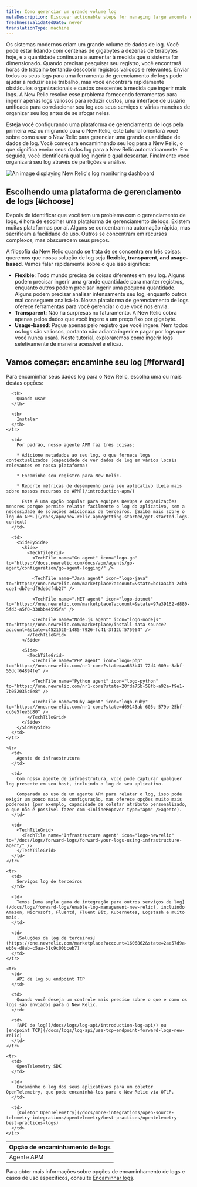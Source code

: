 ```yaml
---
title: Como gerenciar um grande volume log
metaDescription: Discover actionable steps for managing large amounts of log data to reduce toil and save on cost. Learn more about log ingestion in this documentation.
freshnessValidatedDate: never
translationType: machine
---
```


Os sistemas modernos criam um grande volume de dados de log. Você pode estar lidando com centenas de gigabytes a dezenas de terabytes hoje, e a quantidade continuará a aumentar à medida que o sistema for dimensionado. Quando precisar pesquisar seu registro, você encontrará horas de trabalho tentando descobrir registros valiosos e relevantes. Enviar todos os seus logs para uma ferramenta de gerenciamento de logs pode ajudar a reduzir esse trabalho, mas você encontrará rapidamente obstáculos organizacionais e custos crescentes à medida que ingerir mais logs. A New Relic resolve esse problema fornecendo ferramentas para ingerir apenas logs valiosos para reduzir custos, uma interface de usuário unificada para correlacionar seu log aos seus serviços e várias maneiras de organizar seu log antes de se afogar neles.

Esteja você configurando uma plataforma de gerenciamento de logs pela primeira vez ou migrando para o New Relic, este tutorial orientará você sobre como usar o New Relic para gerenciar uma grande quantidade de dados de log. Você começará encaminhando seu log para a New Relic, o que significa enviar seus dados log para a New Relic automaticamente. Em seguida, você identificará qual log ingerir e qual descartar. Finalmente você organizará seu log através de partições e análise.

<img title="log-dashboard" alt="An image displaying New Relic's log monitoring dashboard" src="/images/logs_manage_large_logs.webp" />

## Escolhendo uma plataforma de gerenciamento de logs [#choose]

Depois de identificar que você tem um problema com o gerenciamento de logs, é hora de escolher uma plataforma de gerenciamento de logs. Existem muitas plataformas por aí. Alguns se concentram na automação rápida, mas sacrificam a facilidade de uso. Outros se concentram em recursos complexos, mas obscurecem seus preços.

A filosofia da New Relic quando se trata de <InlinePopover type="logs" />se concentra em três coisas: queremos que nossa solução de log seja <DNT>**flexible, transparent, and usage-based**</DNT>. Vamos falar rapidamente sobre o que isso significa:

* <DNT>**Flexible**</DNT>: Todo mundo precisa de coisas diferentes em seu log. Alguns podem precisar ingerir uma grande quantidade para manter registros, enquanto outros podem precisar ingerir uma pequena quantidade. Alguns podem precisar analisar intensamente seu log, enquanto outros mal conseguem analisá-lo. Nossa plataforma de gerenciamento de logs oferece ferramentas para você gerenciar o que você nos envia.
* <DNT>**Transparent**</DNT>: Não há surpresas no faturamento. A New Relic cobra apenas pelos dados que você ingere a um preço fixo por gigabyte.
* <DNT>**Usage-based**</DNT>: Pague apenas pelo registro que você ingere. Nem todos os logs são valiosos, portanto não adianta ingerir e pagar por logs que você nunca usará. Neste tutorial, exploraremos como ingerir logs seletivamente de maneira acessível e eficaz.

## Vamos começar: encaminhe seu log [#forward]

Para encaminhar seus dados log para o New Relic, escolha uma ou mais destas opções:

<table>
  <thead>
    <tr>
      <th>
        Opção de encaminhamento de logs
      </th>

      <th>
        Quando usar
      </th>

      <th>
        Instalar
      </th>
    </tr>
  </thead>

  <tbody>
    <tr>
      <td>
        Agente APM
      </td>

      <td>
        Por padrão, nosso agente APM faz três coisas:

        * Adicione metadados ao seu log, o que fornece logs contextualizados (capacidade de ver dados de log em vários locais relevantes em nossa plataforma)

        * Encaminhe seu registro para New Relic.

        * Reporte métricas de desempenho para seu aplicativo [Leia mais sobre nossos recursos de APM](/introduction-apm/)

          Esta é uma opção popular para equipes DevOps e organizações menores porque permite relatar facilmente o log do aplicativo, sem a necessidade de soluções adicionais de terceiros. [Saiba mais sobre o log do APM.](/docs/apm/new-relic-apm/getting-started/get-started-logs-context)
      </td>

      <td>
        <SideBySide>
          <Side>
            <TechTileGrid>
              <TechTile name="Go agent" icon="logo-go" to="https://docs.newrelic.com/docs/apm/agents/go-agent/configuration/go-agent-logging/" />

              <TechTile name="Java agent" icon="logo-java" to="https://one.newrelic.com/marketplace?account=&state=bc1aa4bb-2cbb-cce1-db7e-df9debdf4b27" />

              <TechTile name=".NET agent" icon="logo-dotnet" to="https://one.newrelic.com/marketplace?account=&state=97a39162-d880-5fd3-a5f0-330bb44595fa" />

              <TechTile name="Node.js agent" icon="logo-nodejs" to="https://one.newrelic.com/marketplace/install-data-source?account=&state=c4521520-1485-7926-fc41-3f12bf575964" />
            </TechTileGrid>
          </Side>

          <Side>
            <TechTileGrid>
              <TechTile name="PHP agent" icon="logo-php" to="https://one.newrelic.com/nr1-core?state=aa633b41-72d4-009c-3abf-55dcf64894fe" />

              <TechTile name="Python agent" icon="logo-python" to="https://one.newrelic.com/nr1-core?state=20fda75b-58fb-a92a-f9e1-7b052035c6e8" />

              <TechTile name="Ruby agent" icon="logo-ruby" to="https://one.newrelic.com/nr1-core?state=d69143ab-605c-579b-25bf-cc6e5fee5b80" />
            </TechTileGrid>
          </Side>
        </SideBySide>
      </td>
    </tr>

    <tr>
      <td>
        Agente de infraestrutura
      </td>

      <td>
        Com nosso agente de infraestrutura, você pode capturar qualquer log presente em seu host, incluindo o log do seu aplicativo.

        Comparado ao uso de um agente APM para relatar o log, isso pode exigir um pouco mais de configuração, mas oferece opções muito mais poderosas (por exemplo, capacidade de coletar atributo personalizado, o que não é possível fazer com <InlinePopover type="apm" />agente).
      </td>

      <td>
        <TechTileGrid>
          <TechTile name="Infrastructure agent" icon="logo-newrelic" to="/docs/logs/forward-logs/forward-your-logs-using-infrastructure-agent/" />
        </TechTileGrid>
      </td>
    </tr>

    <tr>
      <td>
        Serviços log de terceiros
      </td>

      <td>
        Temos [uma ampla gama de integração para outros serviços de log](/docs/logs/forward-logs/enable-log-management-new-relic), incluindo Amazon, Microsoft, Fluentd, Fluent Bit, Kubernetes, Logstash e muito mais.
      </td>

      <td>
        [Soluções de log de terceiros](https://one.newrelic.com/marketplace?account=1606862&state=2ae57d9a-eb5e-d8ab-c5aa-31c9c00bceb7)
      </td>
    </tr>

    <tr>
      <td>
        API de log ou endpoint TCP
      </td>

      <td>
        Quando você deseja um controle mais preciso sobre o que e como os logs são enviados para o New Relic.
      </td>

      <td>
        [API de log](/docs/logs/log-api/introduction-log-api/) ou [endpoint TCP](/docs/logs/log-api/use-tcp-endpoint-forward-logs-new-relic)
      </td>
    </tr>

    <tr>
      <td>
        OpenTelemetry SDK
      </td>

      <td>
        Encaminhe o log dos seus aplicativos para um coletor OpenTelemetry, que pode encaminhá-los para o New Relic via OTLP.
      </td>

      <td>
        [Coletor OpenTelemetry](/docs/more-integrations/open-source-telemetry-integrations/opentelemetry/best-practices/opentelemetry-best-practices-logs)
      </td>
    </tr>
  </tbody>
</table>

Para obter mais informações sobre opções de encaminhamento de logs e casos de uso específicos, consulte [Encaminhar logs](/docs/logs/forward-logs/enable-log-management-new-relic).

<DocTiles numbered>
  <DocTile title="Get started" label={{text: 'You are here', color: '#FCD672'}} path="/docs/tutorial-large-logs/get-started-managing-large-logs" />

  <DocTile title="Filter and reduce your log ingest" path="/docs/tutorial-large-logs/filter-large-logs" />

  <DocTile title="Organize your logs" path="/docs/tutorial-large-logs/organize-large-logs" />
</DocTiles>